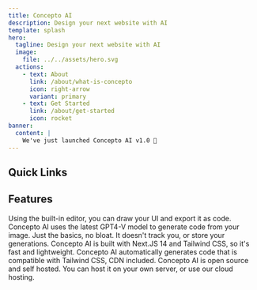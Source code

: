 ```yaml
---
title: Concepto AI
description: Design your next website with AI 
template: splash
hero:
  tagline: Design your next website with AI
  image:
    file: ../../assets/hero.svg
  actions:
    - text: About
      link: /about/what-is-concepto
      icon: right-arrow
      variant: primary
    - text: Get Started
      link: /about/get-started
      icon: rocket
banner:
  content: |
    We've just launched Concepto AI v1.0 🚀
---
```



## Quick Links

<CardGrid>
  <LinkCard title="What is Concepto AI?" href="/about/what-is-concepto" />
  <LinkCard title="How does Concepto AI work?" href="/about/how-does-concepto-work" />
  <LinkCard title="Self Hosting" href="/self-hosted" />
  <LinkCard title="Cloud Hosted" href="/cloud-hosted/" />
</CardGrid>

## Features

<CardGrid>
	<Card title="Draw your UI" icon="pencil">
		Using the built-in editor, you can draw your UI and export it as code.
	</Card>
	<Card title="Generate with AI" icon="laptop">
		Concepto AI uses the latest GPT4-V model to generate code from your image.
	</Card>
	<Card title="Privacy Friendly" icon="open-book">
		Just the basics, no bloat. It doesn't track you, or store your generations.
	</Card>
	<Card title="Lightweight & Fast" icon="rocket">
		Concepto AI is built with Next.JS 14 and Tailwind CSS, so it's fast and lightweight.
	</Card>
	<Card title="Compatible Code" icon="setting">
		Concepto AI automatically generates code that is compatible with Tailwind CSS, CDN included.
	</Card>
	<Card title="Self Hosted & Cloud Hosting" icon="list-format">
		Concepto AI is open source and self hosted. You can host it on your own server, or use our cloud hosting.
	</Card>
</CardGrid>
